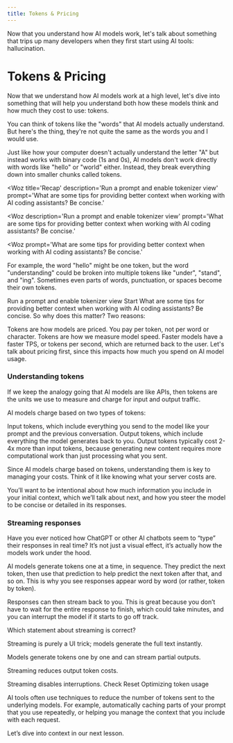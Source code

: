 ```yaml
---
title: Tokens & Pricing
---
```



<MuxPlayer playbackId="cn2X5ZT3WN3WDEQGex02yXArr02U0002hw2oCA7oFwuhL4c" />
Now that you understand how AI models work, let's talk about something that trips up many developers when they first start using AI tools: hallucination.


# Tokens & Pricing

Now that we understand how AI models work at a high level, let's dive into something that will help you understand both how these models think and how much they cost to use: tokens.

You can think of tokens like the "words" that AI models actually understand. But here's the thing, they're not quite the same as the words you and I would use.

Just like how your computer doesn't actually understand the letter "A" but instead works with binary code (1s and 0s), AI models don't work directly with words like "hello" or "world" either. Instead, they break everything down into smaller chunks called tokens.

<Woz
title='Recap'
description='Run a prompt and enable tokenizer view'
prompt='What are some tips for providing better context when working with AI coding assistants? Be concise.'
>


<Woz
description='Run a prompt and enable tokenizer view'
prompt='What are some tips for providing better context when working with AI coding assistants? Be concise.'
>


<Woz
prompt='What are some tips for providing better context when working with AI coding assistants? Be concise.'
>

For example, the word "hello" might be one token, but the word "understanding" could be broken into multiple tokens like "under", "stand", and "ing". Sometimes even parts of words, punctuation, or spaces become their own tokens.

Run a prompt and enable tokenizer view
Start
What are some tips for providing better context when working with AI coding assistants? Be concise.
So why does this matter? Two reasons:

Tokens are how models are priced. You pay per token, not per word or character.
Tokens are how we measure model speed. Faster models have a faster TPS, or tokens per second, which are returned back to the user.
Let's talk about pricing first, since this impacts how much you spend on AI model usage.

### Understanding tokens

If we keep the analogy going that AI models are like APIs, then tokens are the units we use to measure and charge for input and output traffic.

AI models charge based on two types of tokens:

Input tokens, which include everything you send to the model like your prompt and the previous conversation.
Output tokens, which include everything the model generates back to you.
Output tokens typically cost 2-4x more than input tokens, because generating new content requires more computational work than just processing what you sent.

Since AI models charge based on tokens, understanding them is key to managing your costs. Think of it like knowing what your server costs are.

You’ll want to be intentional about how much information you include in your initial context, which we’ll talk about next, and how you steer the model to be concise or detailed in its responses.

### Streaming responses

Have you ever noticed how ChatGPT or other AI chatbots seem to “type” their responses in real time? It’s not just a visual effect, it’s actually how the models work under the hood.

AI models generate tokens one at a time, in sequence. They predict the next token, then use that prediction to help predict the next token after that, and so on. This is why you see responses appear word by word (or rather, token by token).

Responses can then stream back to you. This is great because you don’t have to wait for the entire response to finish, which could take minutes, and you can interrupt the model if it starts to go off track.

Which statement about streaming is correct?

Streaming is purely a UI trick; models generate the full text instantly.

Models generate tokens one by one and can stream partial outputs.

Streaming reduces output token costs.

Streaming disables interruptions.
Check
Reset
Optimizing token usage

AI tools often use techniques to reduce the number of tokens sent to the underlying models. For example, automatically caching parts of your prompt that you use repeatedly, or helping you manage the context that you include with each request.

Let’s dive into context in our next lesson.
